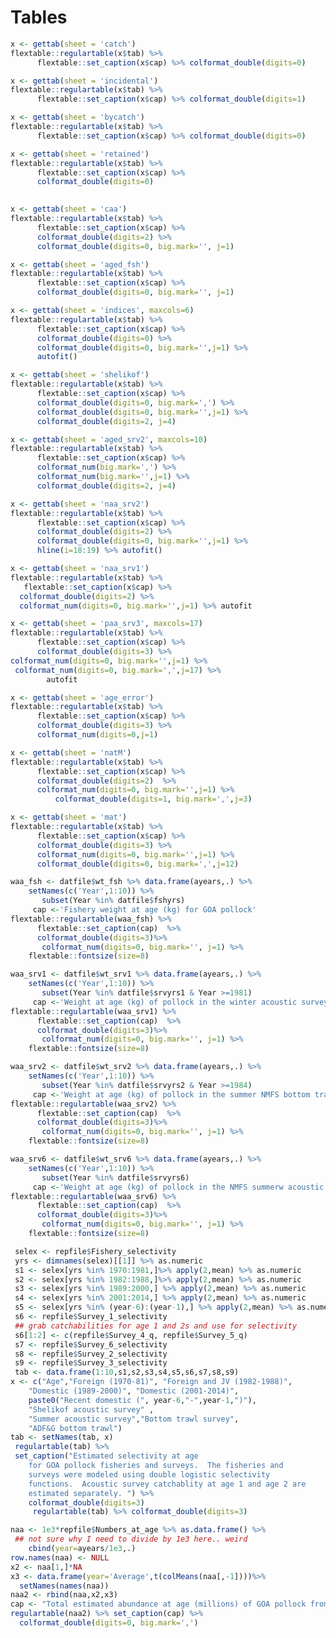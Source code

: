 # Tables

```r
x <- gettab(sheet = 'catch')
flextable::regulartable(x$tab) %>%  
      flextable::set_caption(x$cap) %>% colformat_double(digits=0)
```
\newpage

```r
x <- gettab(sheet = 'incidental')
flextable::regulartable(x$tab) %>%  
      flextable::set_caption(x$cap) %>% colformat_double(digits=1)
```
\newpage

```r
x <- gettab(sheet = 'bycatch')
flextable::regulartable(x$tab) %>%  
      flextable::set_caption(x$cap) %>% colformat_double(digits=0)
```
\newpage

```r
x <- gettab(sheet = 'retained')
flextable::regulartable(x$tab) %>%  
      flextable::set_caption(x$cap) %>%
	  colformat_double(digits=0)
 
```
\newpage

```r
x <- gettab(sheet = 'caa')
flextable::regulartable(x$tab) %>%  
      flextable::set_caption(x$cap) %>%
	  colformat_double(digits=2) %>%
	  colformat_double(digits=0, big.mark='', j=1)
```
\newpage

```r
x <- gettab(sheet = 'aged_fsh')
flextable::regulartable(x$tab) %>% 
      flextable::set_caption(x$cap) %>%
	  colformat_double(digits=0, big.mark='', j=1)
```
\newpage

```r
x <- gettab(sheet = 'indices', maxcols=6)
flextable::regulartable(x$tab) %>%  
      flextable::set_caption(x$cap) %>%
	  colformat_double(digits=0) %>% 
	  colformat_double(digits=0, big.mark='',j=1) %>%
	  autofit()
```
\newpage

```r
x <- gettab(sheet = 'shelikof')
flextable::regulartable(x$tab) %>%  
      flextable::set_caption(x$cap) %>%
	  colformat_double(digits=0, big.mark=',') %>%
	  colformat_double(digits=0, big.mark='',j=1) %>%
	  colformat_double(digits=2, j=4)
```
\newpage

```r
x <- gettab(sheet = 'aged_srv2', maxcols=10)
flextable::regulartable(x$tab) %>%  
      flextable::set_caption(x$cap) %>%
	  colformat_num(big.mark=',') %>%
	  colformat_num(big.mark='',j=1) %>%
	  colformat_double(digits=2, j=4)
```
\newpage

```r
x <- gettab(sheet = 'naa_srv2')
flextable::regulartable(x$tab) %>%  
      flextable::set_caption(x$cap) %>%
	  colformat_double(digits=2) %>%
  	  colformat_double(digits=0, big.mark='',j=1) %>%
	  hline(i=18:19) %>% autofit()
```


\newpage

```r
x <- gettab(sheet = 'naa_srv1')
flextable::regulartable(x$tab) %>%  
   flextable::set_caption(x$cap) %>%
  colformat_double(digits=2) %>% 
  colformat_num(digits=0, big.mark='',j=1) %>% autofit
```
\newpage

```r
x <- gettab(sheet = 'paa_srv3', maxcols=17)
flextable::regulartable(x$tab) %>%  
      flextable::set_caption(x$cap) %>%
	  colformat_double(digits=3) %>% 
colformat_num(digits=0, big.mark='',j=1) %>% 
 colformat_num(digits=0, big.mark=',',j=17) %>% 
		autofit

```
\newpage


```r
x <- gettab(sheet = 'age_error')
flextable::regulartable(x$tab) %>%  
      flextable::set_caption(x$cap) %>%
	  colformat_double(digits=3) %>%
	  colformat_num(digits=0,j=1)
```
\newpage

```r
x <- gettab(sheet = 'natM')
flextable::regulartable(x$tab) %>%  
      flextable::set_caption(x$cap) %>% 
	  colformat_double(digits=2)  %>% 
	  colformat_num(digits=0, big.mark='',j=1) %>% 
	  	  colformat_double(digits=1, big.mark=',',j=3) 
```
\newpage

```r
x <- gettab(sheet = 'mat')
flextable::regulartable(x$tab) %>%  
      flextable::set_caption(x$cap) %>%
	  colformat_double(digits=3) %>%
	  colformat_num(digits=0, big.mark='',j=1) %>% 
  	  colformat_double(digits=0, big.mark=',',j=12) 
```
\newpage

```r
waa_fsh <- datfile$wt_fsh %>% data.frame(ayears,.) %>%
	setNames(c('Year',1:10)) %>%
       subset(Year %in% datfile$fshyrs)
     cap <-'Fishery weight at age (kg) for GOA pollock'
flextable::regulartable(waa_fsh) %>%  
      flextable::set_caption(cap)  %>% 
	  colformat_double(digits=3)%>%
	   colformat_num(digits=0, big.mark='', j=1) %>%
 	flextable::fontsize(size=8)
```
\newpage

```r
waa_srv1 <- datfile$wt_srv1 %>% data.frame(ayears,.) %>%
	setNames(c('Year',1:10)) %>%
       subset(Year %in% datfile$srvyrs1 & Year >=1981)
     cap <-'Weight at age (kg) of pollock in the winter acoustic survey'
flextable::regulartable(waa_srv1) %>%  
      flextable::set_caption(cap)  %>% 
	  colformat_double(digits=3)%>%
	   colformat_num(digits=0, big.mark='', j=1) %>%
 	flextable::fontsize(size=8)
```
\newpage

```r
waa_srv2 <- datfile$wt_srv2 %>% data.frame(ayears,.) %>%
	setNames(c('Year',1:10)) %>%
       subset(Year %in% datfile$srvyrs2 & Year >=1984)
     cap <-'Weight at age (kg) of pollock in the summer NMFS bottom trawl survey'
flextable::regulartable(waa_srv2) %>%  
      flextable::set_caption(cap)  %>% 
	  colformat_double(digits=3)%>%
	   colformat_num(digits=0, big.mark='', j=1) %>%
 	flextable::fontsize(size=8)
```
\newpage

```r
waa_srv6 <- datfile$wt_srv6 %>% data.frame(ayears,.) %>%
	setNames(c('Year',1:10)) %>%
       subset(Year %in% datfile$srvyrs6)
     cap <-'Weight at age (kg) of pollock in the NMFS summerw acoustic survey'
flextable::regulartable(waa_srv6) %>%  
      flextable::set_caption(cap)  %>% 
	  colformat_double(digits=3)%>%
	   colformat_num(digits=0, big.mark='', j=1) %>%
 	flextable::fontsize(size=8)
```
\newpage

```r
 selex <- repfile$Fishery_selectivity
 yrs <- dimnames(selex)[[1]] %>% as.numeric
 s1 <- selex[yrs %in% 1970:1981,]%>% apply(2,mean) %>% as.numeric
 s2 <- selex[yrs %in% 1982:1988,]%>% apply(2,mean) %>% as.numeric
 s3 <- selex[yrs %in% 1989:2000,] %>% apply(2,mean) %>% as.numeric
 s4 <- selex[yrs %in% 2001:2014,] %>% apply(2,mean) %>% as.numeric 
 s5 <- selex[yrs %in% (year-6):(year-1),] %>% apply(2,mean) %>% as.numeric 
 s6 <- repfile$Survey_1_selectivity
 ## grab catchabilities for age 1 and 2s and use for selectivity 
 s6[1:2] <- c(repfile$Survey_4_q, repfile$Survey_5_q)
 s7 <- repfile$Survey_6_selectivity
 s8 <- repfile$Survey_2_selectivity
 s9 <- repfile$Survey_3_selectivity
 tab <- data.frame(1:10,s1,s2,s3,s4,s5,s6,s7,s8,s9)
x <- c("Age","Foreign (1970-81)", "Foreign and JV (1982-1988)",
	"Domestic (1989-2000)", "Domestic (2001-2014)", 
	paste0("Recent domestic (", year-6,"-",year-1,")"),
	"Shelikof acoustic survey" ,
	"Summer acoustic survey","Bottom trawl survey", 
	"ADF&G bottom trawl")
tab <- setNames(tab, x)
 regulartable(tab) %>% 
 set_caption("Estimated selectivity at age
	for GOA pollock fisheries and surveys.  The fisheries and
	surveys were modeled using double logistic selectivity
	functions.  Acoustic survey catchablity at age 1 and age 2 are
	estimated separately. ") %>%
	colformat_double(digits=3)
	 regulartable(tab) %>% colformat_double(digits=3)
```
\newpage

```r
naa <- 1e3*repfile$Numbers_at_age %>% as.data.frame() %>%
 ## not sure why I need to divide by 1e3 here.. weird
    cbind(year=ayears/1e3,.)
row.names(naa) <- NULL
x2 <- naa[1,]*NA
x3 <- data.frame(year='Average',t(colMeans(naa[,-1])))%>%
  setNames(names(naa))
naa2 <- rbind(naa,x2,x3)  
cap <- "Total estimated abundance at age (millions) of GOA pollock from the age-structured assessment model"
regulartable(naa2) %>% set_caption(cap) %>%
  colformat_double(digits=0, big.mark=',')
```

<!-- ```{r xx} -->
<!-- x <- gettab(sheet = 'xx') -->
<!-- flextable::regulartable(x$tab) %>%   -->
<!--       flextable::set_caption(x$cap) %>% colformat_double(digits=0) -->
<!-- ``` -->
<!-- \newpage -->
